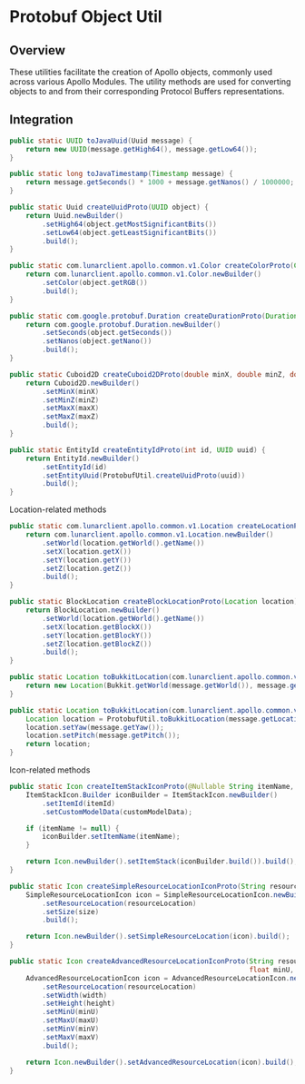 # Protobuf Object Util

## Overview

These utilities facilitate the creation of Apollo objects, commonly used across various Apollo Modules. The utility methods are used for converting objects to and from their corresponding Protocol Buffers representations.

## Integration

```java
public static UUID toJavaUuid(Uuid message) {
    return new UUID(message.getHigh64(), message.getLow64());
}

public static long toJavaTimestamp(Timestamp message) {
    return message.getSeconds() * 1000 + message.getNanos() / 1000000;
}

public static Uuid createUuidProto(UUID object) {
    return Uuid.newBuilder()
        .setHigh64(object.getMostSignificantBits())
        .setLow64(object.getLeastSignificantBits())
        .build();
}

public static com.lunarclient.apollo.common.v1.Color createColorProto(Color object) {
    return com.lunarclient.apollo.common.v1.Color.newBuilder()
        .setColor(object.getRGB())
        .build();
}

public static com.google.protobuf.Duration createDurationProto(Duration object) {
    return com.google.protobuf.Duration.newBuilder()
        .setSeconds(object.getSeconds())
        .setNanos(object.getNano())
        .build();
}

public static Cuboid2D createCuboid2DProto(double minX, double minZ, double maxX, double maxZ) {
    return Cuboid2D.newBuilder()
        .setMinX(minX)
        .setMinZ(minZ)
        .setMaxX(maxX)
        .setMaxZ(maxZ)
        .build();
}

public static EntityId createEntityIdProto(int id, UUID uuid) {
    return EntityId.newBuilder()
        .setEntityId(id)
        .setEntityUuid(ProtobufUtil.createUuidProto(uuid))
        .build();
}
```

Location-related methods

```java
public static com.lunarclient.apollo.common.v1.Location createLocationProto(Location location) {
    return com.lunarclient.apollo.common.v1.Location.newBuilder()
        .setWorld(location.getWorld().getName())
        .setX(location.getX())
        .setY(location.getY())
        .setZ(location.getZ())
        .build();
}

public static BlockLocation createBlockLocationProto(Location location) {
    return BlockLocation.newBuilder()
        .setWorld(location.getWorld().getName())
        .setX(location.getBlockX())
        .setY(location.getBlockY())
        .setZ(location.getBlockZ())
        .build();
}

public static Location toBukkitLocation(com.lunarclient.apollo.common.v1.Location message) {
    return new Location(Bukkit.getWorld(message.getWorld()), message.getX(), message.getY(), message.getZ());
}

public static Location toBukkitLocation(com.lunarclient.apollo.common.v1.PlayerLocation message) {
    Location location = ProtobufUtil.toBukkitLocation(message.getLocation());
    location.setYaw(message.getYaw());
    location.setPitch(message.getPitch());
    return location;
}
```

Icon-related methods

```java
public static Icon createItemStackIconProto(@Nullable String itemName, int itemId, int customModelData) {
    ItemStackIcon.Builder iconBuilder = ItemStackIcon.newBuilder()
        .setItemId(itemId)
        .setCustomModelData(customModelData);

    if (itemName != null) {
        iconBuilder.setItemName(itemName);
    }

    return Icon.newBuilder().setItemStack(iconBuilder.build()).build();
}

public static Icon createSimpleResourceLocationIconProto(String resourceLocation, int size) {
    SimpleResourceLocationIcon icon = SimpleResourceLocationIcon.newBuilder()
        .setResourceLocation(resourceLocation)
        .setSize(size)
        .build();

    return Icon.newBuilder().setSimpleResourceLocation(icon).build();
}

public static Icon createAdvancedResourceLocationIconProto(String resourceLocation, float width, float height,
                                                           float minU, float maxU, float minV, float maxV) {
    AdvancedResourceLocationIcon icon = AdvancedResourceLocationIcon.newBuilder()
        .setResourceLocation(resourceLocation)
        .setWidth(width)
        .setHeight(height)
        .setMinU(minU)
        .setMaxU(maxU)
        .setMinV(minV)
        .setMaxV(maxV)
        .build();

    return Icon.newBuilder().setAdvancedResourceLocation(icon).build();
}
```
